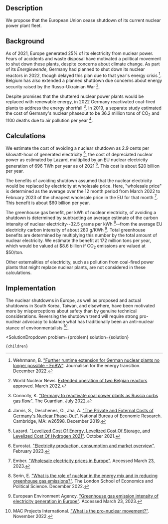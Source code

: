 

## Description

We propose that the European Union cease shutdown of its current nuclear power plant fleet.

## Background

As of 2021, Europe generated 25% of its electricity from nuclear power. Fears of accidents and waste disposal have motivated a political movement to shut down these plants, despite concerns about climate change. As part of its *Energiewende*, Germany had planned to shut down its nuclear reactors in 2022, though delayed this plan due to that year's energy crisis [^"7"]. Belgium has also extended a planned shutdown due concerns about energy security raised by the Russo-Ukrainian War [^"6"].

Despite promises that the shuttered nuclear power plants would be replaced with renewable energy, in 2022 Germany reactivated coal-fired plants to address the energy shortfall [^"8"]. In 2019, a separate study estimated the cost of Germany's nuclear phaseout to be 36.2 million tons of CO<sub>2</sub> and 1100 deaths due to air pollution per year [^"9"].

## Calculations

We estimate the cost of avoiding a nuclear shutdown as 2.9 cents per kilowatt-hour of generated electricity [^"1"], the cost of depreciated nuclear power as estimated by Lazard, multiplied by an EU nuclear electricity generation of 696 TWh per year as of 2021 [^"2"]. This cost is about $20 billion per year.

The benefits of avoiding shutdown assumed that the nuclear electricity would be replaced by electricity at wholesale price. Here, "wholesale price" is determined as the average over the 12 month period from March 2022 to February 2023 of the cheapest wholesale price in the EU for that month [^"3"]. This benefit is about $60 billion per year.

The greenhouse gas benefit, per kWh of nuclear electricity, of avoiding a shutdown is determined by subtracting an average estimate of the carbon intensity of nuclear electricity--32.5 grams per kWh [^"4"]--from the average EU electricity carbon intensity of about 280 g/KWh [^"5"]. Total greenhouse benefits are determined by multiplying this number by the total amount of nuclear electricity. We estimate the benefit at 172 million tons per year, which would be valued at $8.6 billion if CO<sub>2</sub> emissions are valued at $50/ton.

Other externalities of electricity, such as pollution from coal-fired power plants that might replace nuclear plants, are not considered in these calculations.

## Implementation

The nuclear shutdowns in Europe, as well as proposed and actual shutdowns in South Korea, Taiwan, and elsewhere, have been motivated more by misperceptions about safety than by genuine technical considerations. Reversing the shutdown trend will require strong pro-nuclear advocacy to balance what has traditionally been an anti-nuclear stance of environmentalists [^"10"].

[^"1"]: Lazard. ["Levelized Cost Of Energy, Levelized Cost Of Storage, and Levelized Cost Of Hydrogen 2021"](https://www.lazard.com/research-insights/levelized-cost-of-energy-levelized-cost-of-storage-and-levelized-cost-of-hydrogen-2021/). October 2021.

[^"2"]: Eurostat. ["Electricity production, consumption and market overview"](https://ec.europa.eu/eurostat/statistics-explained/index.php?title=Electricity_production,_consumption_and_market_overview). February 2023.

[^"3"]: Ember. ["Wholesale electricity prices in Europe"](https://ember-climate.org/data/data-tools/europe-power-prices/). Accessed March 23, 2023.

[^"4"]: Serin, E. ["What is the role of nuclear in the energy mix and in reducing greenhouse gas emissions?"](https://www.lse.ac.uk/granthaminstitute/explainers/role-nuclear-power-energy-mix-reducing-greenhouse-gas-emissions/). The London School of Economics and Political Science. December 2022.

[^"5"]: European Environment Agency. ["Greenhouse gas emission intensity of electricity generation in Europe"](https://www.eea.europa.eu/ims/greenhouse-gas-emission-intensity-of-1). Accessed March 23, 2023.

[^"6"]: World Nuclear News. [Extended operation of two Belgian reactors approved](https://www.world-nuclear-news.org/Articles/Extended-operation-of-two-Belgian-reactors-approve). March 2022.

[^"7"]: Wehrmann, B. ["Further runtime extension for German nuclear plants no longer possible – EnBW"](https://www.cleanenergywire.org/news/further-runtime-extension-german-nuclear-plants-no-longer-possible-enbw). Journalism for the energy transition. December 2022.

[^"8"]: Connolly, K. ["Germany to reactivate coal power plants as Russia curbs gas flow"](https://www.theguardian.com/world/2022/jul/08/germany-reactivate-coal-power-plants-russia-curbs-gas-flow). The Guardian. July 2022.

[^"9"]: Jarvis, S., Deschenes, O., Jha, A. ["The Private and External Costs of Germany's Nuclear Phase-Out"](https://www.nber.org/system/files/working_papers/w26598/w26598.pdf). National Bureau of Economic Research. Cambridge, MA: w26598. December 2019.

[^"10"]: MAC Projects International. ["What is the pro-nuclear movement?"](https://www.mac-projects.com/what-is-the-pro-nuclear-movement/). November 2022.

  <SolutionDropdown 
    problem={problem} 
    solution={solution}
  >
    {children}
  </SolutionDropdown>